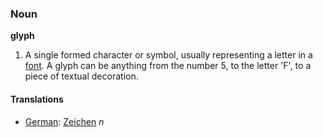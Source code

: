 ===Noun===

'''glyph'''

# A single formed character or symbol, usually representing a letter in a [[font]]. A glyph can be anything from the number 5, to the letter 'F', to a piece of textual decoration.

====Translations====

*[[German]]: [[Zeichen]] ''n''